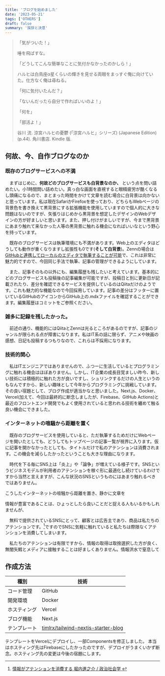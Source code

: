 ```yaml
---
title: 'ブログを始めました'
date: '2023-05-21'
tags: ['OTHERS']
draft: false
summary: '挨拶と決意'
---
```


> 「気がついた！」
> 
> 唾を飛ばすな。
> 
> 「どうしてこんな簡単なことに気付かなかったのかしら！」
> 
> ハルヒは白鳥座α星くらいの輝きを見せる両眼をまっすぐ俺に向けていた。仕方なく俺は尋ねる。
> 
> 「何に気付いたんだ？」
> 
> 「ないんだったら自分で作ればいいのよ！」
> 
> 「何を」
> 
> 「部活よ！」
> 
> 谷川 流. 涼宮ハルヒの憂鬱 (「涼宮ハルヒ」シリーズ) (Japanese Edition) (p.44). 角川書店. Kindle 版. 


## 何故、今、自作ブログなのか

### 既存のブログサービスへの不満
　まずはじめに、**何故どのブログサービスも白背景なのか、** という点を問い詰めたい。小1時間問い詰めたい。真っ白な画面を直視すると眼精疲労が酷くなるし頭痛になるので、まとまった時間をかけて文章を読む場合に白背景は向かないと思っています。私は現在SafariかFirefoxを使っており、どちらもWebページの背景色を書き換えて黒背景にする拡張機能を使用していますので個人的に大きな問題はないのですが、矢張りはじめから黒背景を想定したデザインのWebデザインの方が好ましいと思います。また、押し付けがましいですが、今まで黒背景にあまり触れて来なかった人等の黒背景に触れる機会になればいいなという野心を持っています。

　既存のブログサービスは執筆環境にも不満があります。Web上のエディタはどうしても動作が重くなりますし拡張性も0です(**そして白背景**)。Zennの場合は[GitHubと連携してローカルのエディタで執筆することが可能](https://zenn.dev/zenn/articles/connect-to-github)で、これは非常に魅力的ですので、今回同じ手法で執筆、記事の管理ができるようにしています。

　また、記事そのもの以外にも、編集履歴も残したいと考えています。基本的にどのブログサービスも投稿後の記事編集が可能ですが、投稿日と別に更新日が記載されたり、差分を確認できるサービスを提供しているのはQiitaだけのようです。これも魅力的な機能なので今回採用しています。記事の差分はフッターに置いているGitHubのアイコンからGitHub上の.mdxファイルを確認することができます。編集履歴はコミットをご参照ください。

### 雑多に記録を残したかった。
　前述の通り、機能的にはQiitaとZennは光るところがあるのですが、記事のジャンルが限られる点が障害になります。私はIT系の話に限らず、アニメや映画の感想、日記も投稿するつもりなので、これらは不採用になります。

### 技術的関心

　私はITエンジニアではありませんので、ふつーに生活しているとプログラミングに触れる機会はほぼありません。しかし、IT企業の成長目覚ましい昨今、新しい技術には積極的に触れた方が良いですし、シュリンクするだけの人生というのもなんですから、新しい趣味として今年からプログラミングに挑戦しています。その良い宿題として、ブログ作成が適当かなと思いました。Next.js、Docker、Vercel(加えて、今回は最終的に断念しましたが、Firebase、GitHub Actions)と最近のフロントエンド開発でもよく使用されていると思われる技術を纏めて触る良い機会にできました。

### インターネットの喧騒から距離を置く
　既存のブログサービスを使用していると、ただ執筆するためだけにWebページを開いたとしても、どうしてもトップページの記事一覧が視界に入ります。仮に記事を開かなかったとしても、タイトルだけで私のアテンションは消費されます。この機会を減らしたかったということも大きな理由になります。

　時代を下る毎にSNS上は「炎上」や「論争」が増えている様子です。SNSというビジネスモデルが利用者のアテンションを稼ぐ形に最適化し続けているわけですから当然と言えますが、こんな状況のSNSというものにはあまり触れるべきではありません。

こうしたインターネットの喧騒から距離を置き、静かに文章を

情報が豊富であることは、ひょっとしたら良いことだと捉える人もいるかもしれませんが、

　無料で提供されているSNSにとって、顧客とは広告主であり、商品は私たちのアテンションです。[^1]ですのでSNSに気軽に触れていると私たちは際限なくアテンションを消費してしまいます。

　私たちのアテンションは有限ですから、情報の取得は取捨選択した方が良く、無闇矢鱈とメディアに接触することは好ましくありません。情報洪水で窒息して

## 作成方法

種別|技術
---|---
コード管理|GitHub
開発環境|Docker
ホスティング|Vercel
ブログ機能|Next.js
テンプレート|[timlrx/tailwind-nextjs-starter-blog](https://github.com/timlrx/tailwind-nextjs-starter-blog)

テンプレートをVercelにデプロイし、一部Componentsを修正しました。
本当はホスティング先はFirebaseにしたかったのですが、デプロイがうまくいかず断念。ホスティング先の変更は今後の宿題にします。

[^1]:[情報がアテンションを消費する
堀内進之介 / 政治社会学 ](https://synodos.jp/opinion/info/22903/)